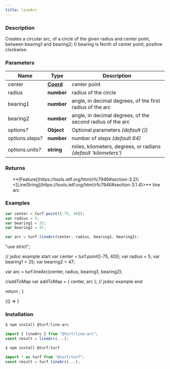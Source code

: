 ```yaml
---
title: lineArc
---
```



### Description

Creates a circular arc, of a circle of the given radius and center point, between bearing1 and bearing2;
0 bearing is North of center point, positive clockwise.

### Parameters

| Name                  | Type                                                           | Description                                                     |
| --------------------- | -------------------------------------------------------------- | --------------------------------------------------------------- |
| center                | **[Coord](https://tools.ietf.org/html/rfc7946#section-3.1.1)** | center point                                                    |
| radius                | **number**                                                     | radius of the circle                                            |
| bearing1              | **number**                                                     | angle, in decimal degrees, of the first radius of the arc       |
| bearing2              | **number**                                                     | angle, in decimal degrees, of the second radius of the arc      |
| options<i>?</i>       | **Object**                                                     | Optional parameters _(default \{})_                             |
| options.steps<i>?</i> | **number**                                                     | number of steps _(default 64)_                                  |
| options.units<i>?</i> | **string**                                                     | miles, kilometers, degrees, or radians _(default 'kilometers')_ |

### Returns

<ul>
  **[Feature](https://tools.ietf.org/html/rfc7946#section-3.2)\<[LineString](https://tools.ietf.org/html/rfc7946#section-3.1.4)>** line arc

</ul>

### Examples

```javascript
var center = turf.point([-75, 40]);
var radius = 5;
var bearing1 = 25;
var bearing2 = 47;

var arc = turf.lineArc(center, radius, bearing1, bearing2);
```

  "use strict";

  // jsdoc example start
  var center = turf.point([-75, 40]);
  var radius = 5;
  var bearing1 = 25;
  var bearing2 = 47;

  var arc = turf.lineArc(center, radius, bearing1, bearing2);

  //addToMap
  var addToMap = { center, arc };
  // jsdoc example end

  return <ExampleMap addToMap={addToMap} />;
}

<BrowserOnly>{() => <Map0 />}</BrowserOnly>

### Installation

```javascript
$ npm install @turf/line-arc

import { lineArc } from "@turf/line-arc";
const result = lineArc(...);
```

```javascript
$ npm install @turf/turf

import * as turf from "@turf/turf";
const result = turf.lineArc(...);
```
